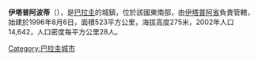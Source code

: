 '''伊塔普阿波蒂'''（{{lang-es|Itapúa Poty}}），是[[巴拉圭|巴拉圭]]的城鎮，位於該國東南部，由[[伊塔普阿省|伊塔普阿省]]負責管轄，始建於1996年8月6日，面積523平方公里，海拔高度275米，2002年人口14,642，人口密度每平方公里28人。

{{Coord|26|37|S|55|31|W|display=title}}

{{Paraguay-geo-stub}}
[[Category:巴拉圭城市|Category:巴拉圭城市]]
